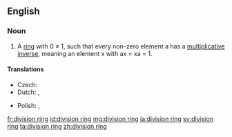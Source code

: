 ==English==
{{wikipedia}}

===Noun===
{{en-noun|head=[[division]] [[ring]]}}

# {{context|algebra|lang=en}} A [[ring]] with 0 ≠ 1, such that every non-zero element a has a [[multiplicative inverse]], meaning an element x with ax = xa = 1.

====Translations====
{{trans-top|algebraic concept}}
* Czech: {{t+|cs|těleso|n}}
* Dutch: {{qualifier|Belgium}} {{t+|nl|lichaam|n}}, {{qualifier|Netherlands}} {{t+|nl|scheef lichaam|n}}
{{trans-mid}}
* Polish: {{t|pl|[[pierścień]] z [[dzielenie]]m|m}}, {{qualifier|dated}} {{t|pl|ciało nieprzemienne|n}}
{{trans-bottom}}

[[fr:division ring]]
[[id:division ring]]
[[mg:division ring]]
[[ja:division ring]]
[[sv:division ring]]
[[ta:division ring]]
[[zh:division ring]]